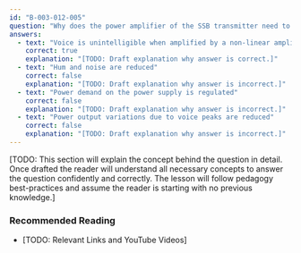 ```yaml
---
id: "B-003-012-005"
question: "Why does the power amplifier of the SSB transmitter need to be linear?"
answers:
  - text: "Voice is unintelligible when amplified by a non-linear amplifier"
    correct: true
    explanation: "[TODO: Draft explanation why answer is correct.]"
  - text: "Hum and noise are reduced"
    correct: false
    explanation: "[TODO: Draft explanation why answer is incorrect.]"
  - text: "Power demand on the power supply is regulated"
    correct: false
    explanation: "[TODO: Draft explanation why answer is incorrect.]"
  - text: "Power output variations due to voice peaks are reduced"
    correct: false
    explanation: "[TODO: Draft explanation why answer is incorrect.]"
---
```


[TODO: This section will explain the concept behind the question in detail. Once drafted the reader will understand all necessary concepts to answer the question confidently and correctly. The lesson will follow pedagogy best-practices and assume the reader is starting with no previous knowledge.]

### Recommended Reading

- [TODO: Relevant Links and YouTube Videos]
